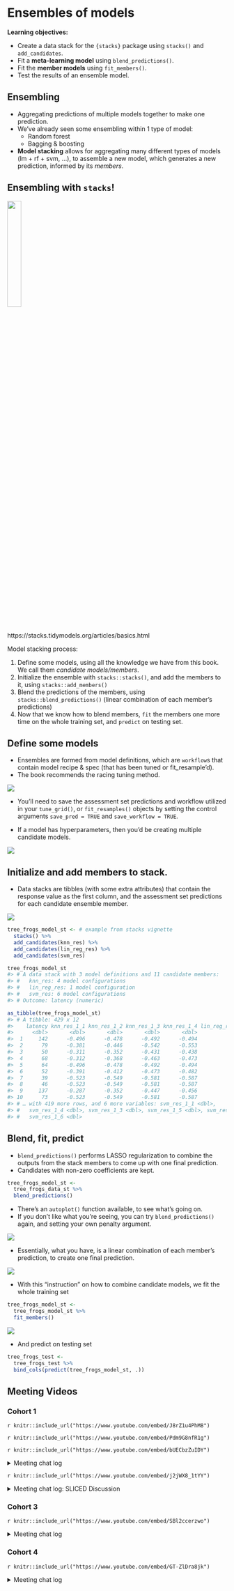 # Ensembles of models

**Learning objectives:**

- Create a data stack for the `{stacks}` package using `stacks()` and `add_candidates`.
- Fit a **meta-learning model** using `blend_predictions()`.
- Fit the **member models** using `fit_members()`.
- Test the results of an ensemble model.

## Ensembling

- Aggregating predictions of multiple models together to make one prediction.
- We've already seen some ensembling within 1 type of model:
  - Random forest
  - Bagging & boosting
  
- **Model stacking** allows for aggregating many different types of models (lm + rf + svm, ...), to assemble a new model, which generates a new prediction, informed by its *members*.

## Ensembling with `stacks`!

![](https://raw.githubusercontent.com/tidymodels/stacks/main/man/figures/logo.png){width=25%}

https://stacks.tidymodels.org/articles/basics.html

Model stacking process:

1. Define some models, using all the knowledge we have from this book. We call them *candidate models/members*.
2. Initialize the ensemble with `stacks::stacks()`, and add the members to it, using `stacks::add_members()`
3. Blend the predictions of the members, using `stacks::blend_predictions()` (linear combination of each member's predictions)
4. Now that we know how to blend members, `fit` the members one more time on the whole training set, and `predict` on testing set.

## Define some models

- Ensembles are formed from model definitions, which are `workflow`s that contain model recipe & spec (that has been tuned or fit_resample'd).
- The book recommends the racing tuning method.

![](images/20_model-definitions.PNG)

- You’ll need to save the assessment set predictions and workflow utilized in your `tune_grid()`, or `fit_resamples()` objects by setting the control arguments `save_pred = TRUE` and `save_workflow = TRUE`. 

- If a model has hyperparameters, then you'd be creating multiple candidate models.

![](images/20_model-definitions-hyperparameters.PNG)

## Initialize and add members to stack.

- Data stacks are tibbles (with some extra attributes) that contain the response value as the first column, and the assessment set predictions for each candidate ensemble member.

![](images/20_model-stack.PNG)

```r
tree_frogs_model_st <- # example from stacks vignette
  stacks() %>%
  add_candidates(knn_res) %>%
  add_candidates(lin_reg_res) %>%
  add_candidates(svm_res)

tree_frogs_model_st
#> # A data stack with 3 model definitions and 11 candidate members:
#> #   knn_res: 4 model configurations
#> #   lin_reg_res: 1 model configuration
#> #   svm_res: 6 model configurations
#> # Outcome: latency (numeric)

as_tibble(tree_frogs_model_st)
#> # A tibble: 429 x 12
#>    latency knn_res_1_1 knn_res_1_2 knn_res_1_3 knn_res_1_4 lin_reg_res_1_1
#>      <dbl>       <dbl>       <dbl>       <dbl>       <dbl>           <dbl>
#>  1     142      -0.496      -0.478      -0.492      -0.494           114. 
#>  2      79      -0.381      -0.446      -0.542      -0.553            78.6
#>  3      50      -0.311      -0.352      -0.431      -0.438            81.5
#>  4      68      -0.312      -0.368      -0.463      -0.473            78.6
#>  5      64      -0.496      -0.478      -0.492      -0.494            36.5
#>  6      52      -0.391      -0.412      -0.473      -0.482           124. 
#>  7      39      -0.523      -0.549      -0.581      -0.587            35.2
#>  8      46      -0.523      -0.549      -0.581      -0.587            37.1
#>  9     137      -0.287      -0.352      -0.447      -0.456            78.8
#> 10      73      -0.523      -0.549      -0.581      -0.587            38.8
#> # … with 419 more rows, and 6 more variables: svm_res_1_1 <dbl>,
#> #   svm_res_1_4 <dbl>, svm_res_1_3 <dbl>, svm_res_1_5 <dbl>, svm_res_1_2 <dbl>,
#> #   svm_res_1_6 <dbl>
```

## Blend, fit, predict

- `blend_predictions()` performs LASSO regularization to combine the outputs from the stack members to come up with one final prediction.
- Candidates with non-zero coefficients are kept.

```r
tree_frogs_model_st <-
  tree_frogs_data_st %>%
  blend_predictions()
```

- There's an `autoplot()` function available, to see what's going on.
- If you don't like what you're seeing, you can try `blend_predictions()` again, and setting your own penalty argument.

![](images/20_autoplot.PNG)

- Essentially, what you have, is a linear combination of each member's prediction, to create one final prediction.

![](images/20_weights.PNG)

- With this "instruction" on how to combine candidate models, we fit the whole training set

```r
tree_frogs_model_st <-
  tree_frogs_model_st %>%
  fit_members()
```

![](images/20_blend_predictions.PNG)

- And predict on testing set

```r
tree_frogs_test <- 
  tree_frogs_test %>%
  bind_cols(predict(tree_frogs_model_st, .))
```


## Meeting Videos

### Cohort 1

`r knitr::include_url("https://www.youtube.com/embed/J8rZ1u4PhM8")`

`r knitr::include_url("https://www.youtube.com/embed/Pdm9G8nfR1g")`

`r knitr::include_url("https://www.youtube.com/embed/bUECbzZuIDY")`

<details>
  <summary> Meeting chat log </summary>
  
```
# 2021-05-25 Preview with Asmae Toumi
00:07:45	tan-iphone:	timed with an audience
00:08:00	tan-iphone:	did you get the cursive IDE set up?
00:11:00	Tony ElHabr:	yup! victor mono is the secret
00:18:44	tan-iphone:	foreach
00:18:47	tan-iphone:	or future or something
00:18:53	Marschall Furman (he/him):	parallel package
00:19:55	Jim Gruman:	all_cores <- parallelly::availableCores(omit = 1)
future::plan("multisession", workers = all_cores) # on Windows
00:47:55	tan-iphone:	"you'll learn when you grow up"

# 2021-06-01 Preview with Tony ElHabr
00:08:56	Jon Harmon:	Like tensorflow but very few insane installation issues: https://github.com/mlverse/torch
00:23:46	Daryn Ramsden:	Is it multinom_reg because there’s a logistic regression under the hood?
00:25:18	Jon Harmon:	I think so, as far as google is telling me.
00:27:19	Asmae Toumi:	Max’s quote: “One other note that is in the upcoming ensemble chapter about racing and stacking... the stack can only use the candidates that had the complete set of resamples done. With racing, it works fast by avoiding using all of the resamples for candidates that show poor performance. If the racing method quickly gets down to one tuning parameter set, that is the only candidate that can be added to the data stack (since it has the whole set of resamples.”
00:27:26	Pavitra:	Why is there a rank jump from 2  to 12?
00:27:51	Jon Harmon:	By model. It's showing the top 2 of each.
00:28:00	Daryn Ramsden:	ohhhh
00:28:35	Jon Harmon:	Er not by model per se but by... some combo....
00:28:41	Daryn Ramsden:	So models ranked 3-11 are also rf?
00:31:58	Asmae Toumi:	i’d be curious to see the stacks results without tune race anova
00:33:16	Jon Harmon:	beepr always reminds me of this silliness that I had running a year and a half ago or so when Max had mentioned {tune} somewhere but the repo was still private... and it exactly solved something I was working on so I wanted to know as soon as it was public:
tune_check <- httr::GET(
  url = "https://github.com/tidymodels/tune"
)
while (httr::status_code(tune_check) == 404) {
  Sys.sleep(15*60)
  tune_check <- httr::GET(
    url = "https://github.com/tidymodels/tune"
  )
}
beepr::beep(8)
00:58:21	Asmae Toumi:	Tony hive forever
00:58:48	Asmae Toumi:	Can you send the code and data? I want to understand it better too
01:00:11	Pavitra:	Ledell
01:00:13	Asmae Toumi:	Erin LeDell is a legend
01:00:22	Asmae Toumi:	It was so funny
01:01:53	Pavitra:	Thank you Tony!! This was awesome
01:01:54	Jim Gruman:	thank you!!
01:02:00	Andrew G. Farina:	Thank you Tony!

# 2021-10-05 Presentation with Simon Couch
00:18:39	Jon Harmon (jonthegeek):	It's fun watching Simon's reactions to Asmae's presentation
00:25:40	Tony ElHabr:	“the literature says” = max says
00:26:00	tan:	"the tidyverse says" = Hadley says
00:29:06	Jon Harmon (jonthegeek):	Current {stacks} version has elasticnet as default, not just lasso, Max! <- note to the future
00:49:53	Simon Couch:	https://github.com/tidymodels/stacks/issues/91
00:52:28	Bryan Shalloway:	There is parsnip::null_model() that you can use for comparing against the mean... not sure if it's possible to specify something *slightly* more sophisticated there...
00:52:47	tan:	itsmesleepknee
00:52:55	Jim Gruman:	thank you Asmae and Simon!!!
00:54:47	Tony ElHabr:	See y’all next time… whenever that is
00:56:55	Pavitra-Dallas:	Thanks asmae and Simon 🤗🤗🤗
00:59:13	tan:	thanks folks!
```
</details>

`r knitr::include_url("https://www.youtube.com/embed/j2jWX8_1tYY")`

<details>
  <summary> Meeting chat log: SLICED Discussion </summary>
```
00:37:14	Bryan Shalloway:	Curious if test set is a random sample? Or if it is segment time?
```
</details>

### Cohort 3

`r knitr::include_url("https://www.youtube.com/embed/SBl2ccerzwo")`

<details>
  <summary> Meeting chat log </summary>
  
```
00:11:22	Daniel Chen:	hi. sorry i'm late
00:12:14	Federica Gazzelloni:	hello
00:14:27	Daniel Chen:	it's retraining all the indibidual models again?
00:14:32	Daniel Chen:	before adding the weights?
00:19:51	Federica Gazzelloni:	hello Jiwan you are stack 🙂
00:45:17	Daniel Chen:	lm_form_fit %>% extract_fit_engine() %>% vcov()
#>             (Intercept)  Longitude   Latitude
#> (Intercept)     212.621  1.6113032 -1.4686377
#> Longitude         1.611  0.0168166 -0.0008695
#> Latitude         -1.469 -0.0008695  0.0330019
00:45:23	Daniel Chen:	https://www.tmwr.org/models.html#use-the-model-results
```
</details>

### Cohort 4

`r knitr::include_url("https://www.youtube.com/embed/GT-ZlDra8jk")`

<details>
  <summary> Meeting chat log </summary>
  
```
00:39:59	Federica Gazzelloni:	https://www.sciencedirect.com/topics/computer-science/ensemble-modeling#:~:text=Ensemble%20modeling%20is%20a%20process,prediction%20for%20the%20unseen%20data.
00:44:04	Federica Gazzelloni:	https://towardsdatascience.com/ensemble-models-5a62d4f4cb0c
00:45:25	Isabella Velásquez:	Ship it!
```
</details>
